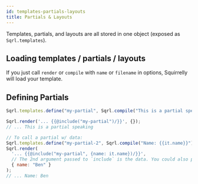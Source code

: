 ```yaml
---
id: templates-partials-layouts
title: Partials & Layouts
---
```


Templates, partials, and layouts are all stored in one object (exposed as `Sqrl.templates`).

## Loading templates / partials / layouts

If you just call `render` or `compile` with `name` or `filename` in options, Squirrelly will load your template.

## Defining Partials

```js
Sqrl.templates.define("my-partial", Sqrl.compile("This is a partial speaking"));

Sqrl.render('... {{@include("my-partial")/}}', {});
// ... This is a partial speaking

// To call a partial w/ data:
Sqrl.templates.define("my-partial-2", Sqrl.compile("Name: {{it.name}}"));
Sqrl.render(
  '... {{@include("my-partial", {name: it.name})/}}',
  // The 2nd argument passed to `include` is the data. You could also pass `it` to forward all data
  { name: "Ben" }
);
// ... Name: Ben
```
